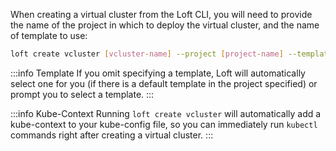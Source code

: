When creating a virtual cluster from the Loft CLI, you will need to provide the name of the
project in which to deploy the virtual cluster, and the name of template to use:

```bash
loft create vcluster [vcluster-name] --project [project-name] --template [template-name]
```

:::info Template
If you omit specifying a template, Loft will automatically select one for you (if there is a
default template in the project specified) or prompt you to select a template.
:::

:::info Kube-Context
Running `loft create vcluster` will automatically add a kube-context to your kube-config file,
so you can immediately run `kubectl` commands right after creating a virtual cluster.
:::